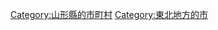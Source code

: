 {{Commonscat|Nanyō, Yamagata}}
{{Catmore}}

{{DEFAULTSORT:Nanyo-shi}}
[[Category:山形縣的市町村|Category:山形縣的市町村]]
[[Category:東北地方的市|Category:東北地方的市]]